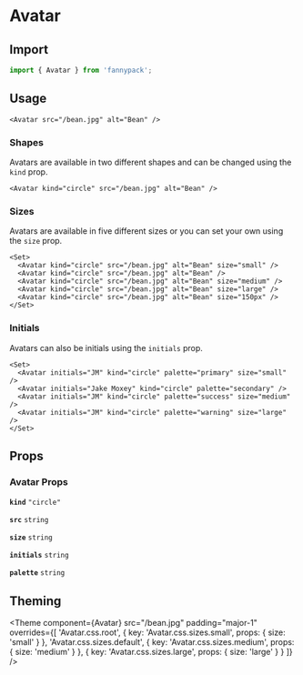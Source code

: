 
# Avatar

## Import

```jsx
import { Avatar } from 'fannypack';
```

## Usage

```jsx-live
<Avatar src="/bean.jpg" alt="Bean" />
```

### Shapes

Avatars are available in two different shapes and can be changed using the `kind` prop.

```jsx-live
<Avatar kind="circle" src="/bean.jpg" alt="Bean" />
```

### Sizes

Avatars are available in five different sizes or you can set your own using the `size` prop.

```jsx-live
<Set>
  <Avatar kind="circle" src="/bean.jpg" alt="Bean" size="small" />
  <Avatar kind="circle" src="/bean.jpg" alt="Bean" />
  <Avatar kind="circle" src="/bean.jpg" alt="Bean" size="medium" />
  <Avatar kind="circle" src="/bean.jpg" alt="Bean" size="large" />
  <Avatar kind="circle" src="/bean.jpg" alt="Bean" size="150px" />
</Set>
```

### Initials

Avatars can also be initials using the `initials` prop.

```jsx-live
<Set>
  <Avatar initials="JM" kind="circle" palette="primary" size="small" />
  <Avatar initials="Jake Moxey" kind="circle" palette="secondary" />
  <Avatar initials="JM" kind="circle" palette="success" size="medium" />
  <Avatar initials="JM" kind="circle" palette="warning" size="large" />
</Set>
```

## Props

### Avatar Props

<!-- Automatically generated -->

**<Code marginRight="major-1">kind</Code>** <Code fontSize="150" palette="primary">&#34;circle&#34;</Code> 

<Box marginBottom="major-4" />

**<Code marginRight="major-1">src</Code>** <Code fontSize="150" palette="primary">string</Code> 

<Box marginBottom="major-4" />

**<Code marginRight="major-1">size</Code>** <Code fontSize="150" palette="primary">string</Code> 

<Box marginBottom="major-4" />

**<Code marginRight="major-1">initials</Code>** <Code fontSize="150" palette="primary">string</Code> 

<Box marginBottom="major-4" />

**<Code marginRight="major-1">palette</Code>** <Code fontSize="150" palette="primary">string</Code> 

<Box marginBottom="major-4" />

## Theming

<Theme
  component={Avatar}
  src="/bean.jpg"
  padding="major-1"
  overrides={[
    'Avatar.css.root',
    { key: 'Avatar.css.sizes.small', props: { size: 'small' } },
    'Avatar.css.sizes.default',
    { key: 'Avatar.css.sizes.medium', props: { size: 'medium' } },
    { key: 'Avatar.css.sizes.large', props: { size: 'large' } }
  ]}
/>
